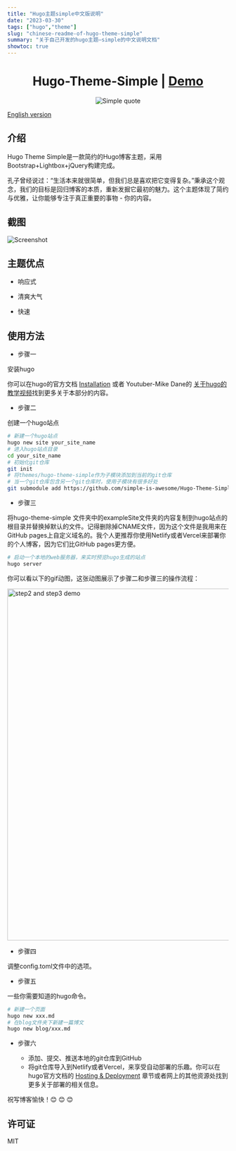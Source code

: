 ```yaml
---
title: "Hugo主题simple中文版说明"
date: "2023-03-30"
tags: ["hugo","theme"]
slug: "chinese-readme-of-hugo-theme-simple"
summary: "关于自己开发的hugo主题—simple的中文说明文档"
showtoc: true
---
```


<h1 align=center>Hugo-Theme-Simple | <a href="https://hugo.njxzc.top" target="_blank">Demo</a></h1>

<p align="center">
<img src="https://vip2.loli.io/2023/03/15/9LJ1QX8kKZrRtwA.webp" alt="Simple quote">
</p>

[English version](https://github.com/simple-is-awesome/Hugo-Theme-Simple/blob/main/README.md)

## 介绍

Hugo Theme Simple是一款简约的Hugo博客主题，采用Bootstrap+Lightbox+jQuery构建完成。

孔子曾经说过：“生活本来就很简单，但我们总是喜欢把它变得复杂。”秉承这个观念，我们的目标是回归博客的本质，重新发掘它最初的魅力。这个主题体现了简约与优雅，让你能够专注于真正重要的事物 - 你的内容。

## 截图

![Screenshot](https://vip2.loli.io/2023/05/01/lQFhg3ZA85PVwuY.png)

## 主题优点

- 响应式

- 清爽大气

- 快速

## 使用方法

- 步骤一

安装hugo

你可以在hugo的官方文档 [Installation](https://gohugo.io/installation/) 或者 Youtuber-Mike Dane的 [关于hugo的教学视频](https://www.youtube.com/playlist?list=PLLAZ4kZ9dFpOnyRlyS-liKL5ReHDcj4G3)找到更多关于本部分的内容。

- 步骤二

创建一个hugo站点

```bash
# 新建一个hugo站点
hugo new site your_site_name
# 进入hugo站点目录
cd your_site_name
# 初始化git仓库
git init
# 将themes/hugo-theme-simple作为子模块添加到当前的git仓库
# 当一个git仓库包含另一个git仓库时，使用子模块有很多好处
git submodule add https://github.com/simple-is-awesome/Hugo-Theme-Simple.git themes/hugo-theme-simple
```

- 步骤三

将hugo-theme-simple
文件夹中的exampleSite文件夹的内容复制到hugo站点的根目录并替换掉默认的文件。记得删除掉CNAME文件，因为这个文件是我用来在GitHub pages上自定义域名的。我个人更推荐你使用Netlify或者Vercel来部署你的个人博客，因为它们比GitHub pages更方便。

```bash
# 启动一个本地的web服务器，来实时预览hugo生成的站点
hugo server
```

你可以看以下的gif动图，这张动图展示了步骤二和步骤三的操作流程：

<img src="https://github.com/simple-is-awesome/Hugo-Theme-Simple/blob/main/static/images/hugo_step2_step3.gif?raw=true" width="800px" alt="step2 and step3 demo">

 - 步骤四

调整config.toml文件中的选项。

 - 步骤五

一些你需要知道的hugo命令。

```bash
# 新建一个页面
hugo new xxx.md
# 在blog文件夹下新建一篇博文
hugo new blog/xxx.md
```

 - 步骤六

    - 添加、提交、推送本地的git仓库到GitHub
    - 将git仓库导入到Netlify或者Vercel，来享受自动部署的乐趣。你可以在hugo官方文档的 [Hosting & Deployment](https://gohugo.io/hosting-and-deployment/) 章节或者网上的其他资源处找到更多关于部署的相关信息。


祝写博客愉快！:blush: :blush: :blush:

## 许可证

MIT